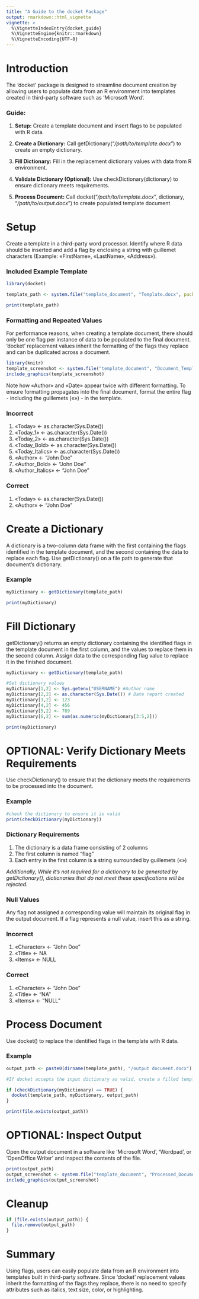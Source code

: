 ---
title: "A Guide to the docket Package"
output: rmarkdown::html_vignette
vignette: >
  %\VignetteIndexEntry{docket_guide}
  %\VignetteEngine{knitr::rmarkdown}
  %\VignetteEncoding{UTF-8}
---

# Introduction

The 'docket' package is designed to streamline document creation by allowing users to populate data from an R environment into templates created in third-party software such as 'Microsoft Word'.

### Guide:

1. **Setup:** Create a template document and insert flags to be populated with R data.

2. **Create a Dictionary:** Call getDictionary("*/path/to/template.docx*") to create an empty dictionary.

3. **Fill Dictionary:** Fill in the replacement dictionary values with data from R environment.

4. **Validate Dictionary (Optional):** Use checkDictionary(dictionary) to ensure dictionary meets requirements.

5. **Process Document:** Call docket("*/path/to/template.docx*", dictionary, "*/path/to/output.docx*") to create populated template document

# Setup

Create a template in a third-party word processor. Identify where R data should be inserted and add a flag by enclosing a string with guillemet characters (Example: «FirstName», «LastName», «Address»).

### Included Example Template

```{r}

library(docket)

template_path <- system.file("template_document", "Template.docx", package="docket")

print(template_path)

```

### Formatting and Repeated Values

For performance reasons, when creating a template document, there should only be one flag per instance of data to be populated to the final document. 'docket' replacement values inherit the formatting of the flags they replace and can be duplicated across a document.

```{r}
library(knitr)
template_screenshot <- system.file("template_document", "Document_Template.png", package="docket")
include_graphics(template_screenshot)
```

Note how «Author» and «Date» appear twice with different formatting. To ensure formatting propagates into the final document, format the entire flag - including the guillemets («») - in the template.

### Incorrect

1. «Today» <- as.character(Sys.Date())
2. «Today_1» <- as.character(Sys.Date())
3. «Today_2» <- as.character(Sys.Date())
4. «Today_Bold» <- as.character(Sys.Date())
5. «Today_Italics» <- as.character(Sys.Date())
6. «Author» <- "John Doe"
7. «Author_Bold» <- "John Doe"
8. «Author_Italics» <- "John Doe"

### Correct

1. «Today» <- as.character(Sys.Date())
2. «Author» <- "John Doe"


# Create a Dictionary

A dictionary is a two-column data frame with the first containing the flags identified in the template document, and the second containing the data to replace each flag. Use getDictionary() on a file path to generate that document's dictionary.

### Example

```{r}
myDictionary <- getDictionary(template_path)

print(myDictionary)
```

# Fill Dictionary

getDictionary() returns an empty dictionary containing the identified flags in the template document in the first column, and the values to replace them in the second column. Assign data to the corresponding flag value to replace it in the finished document.

```{r}
myDictionary <- getDictionary(template_path)

#Set dictionary values
myDictionary[1,2] <- Sys.getenv("USERNAME") #Author name
myDictionary[2,2] <- as.character(Sys.Date()) # Date report created
myDictionary[3,2] <- 123
myDictionary[4,2] <- 456
myDictionary[5,2] <- 789
myDictionary[6,2] <- sum(as.numeric(myDictionary[3:5,2]))

print(myDictionary)
```

# OPTIONAL: Verify Dictionary Meets Requirements

Use checkDictionary() to ensure that the dictionary meets the requirements to be processed into the document. 

### Example

```{r}
#check the dictionary to ensure it is valid
print(checkDictionary(myDictionary))

```

### Dictionary Requirements
1. The dictionary is a data frame consisting of 2 columns
2. The first column is named "flag"
3. Each entry in the first column is a string surrounded by guillemets («»)

*Additionally, While it's not required for a dictionary to be generated by getDictionary(), dictionaries that do not meet these specifications will be rejected.*

### Null Values

Any flag not assigned a corresponding value will maintain its original flag in the output document. If a flag represents a null value, insert this as a string.

### Incorrect

1. «Character» <- "John Doe"
2. «Title» <- NA
3. «Items» <- NULL

### Correct

1. «Character» <- "John Doe"
2. «Title» <- "NA"
3. «Items» <- "NULL"


# Process Document

Use docket() to replace the identified flags in the template with R data.

### Example

```{r}
output_path <- paste0(dirname(template_path), "/output document.docx")

#If docket accepts the input dictionary as valid, create a filled template

if (checkDictionary(myDictionary) == TRUE) {
  docket(template_path, myDictionary, output_path)
}

print(file.exists(output_path))
```



# OPTIONAL: Inspect Output

Open the output document in a software like 'Microsoft Word', 'Wordpad', or 'OpenOffice Writer' and inspect the contents of the file.
```{r}
print(output_path)
output_screenshot <- system.file("template_document", "Processed_Document.png", package="docket")
include_graphics(output_screenshot)
```


# Cleanup 

```{r}
if (file.exists(output_path)) {
  file.remove(output_path)
}
```



# Summary

Using flags, users can easily populate data from an R environment into templates built in third-party software. Since 'docket' replacement values inherit the formatting of the flags they replace, there is no need to specify attributes such as italics, text size, color, or highlighting.
